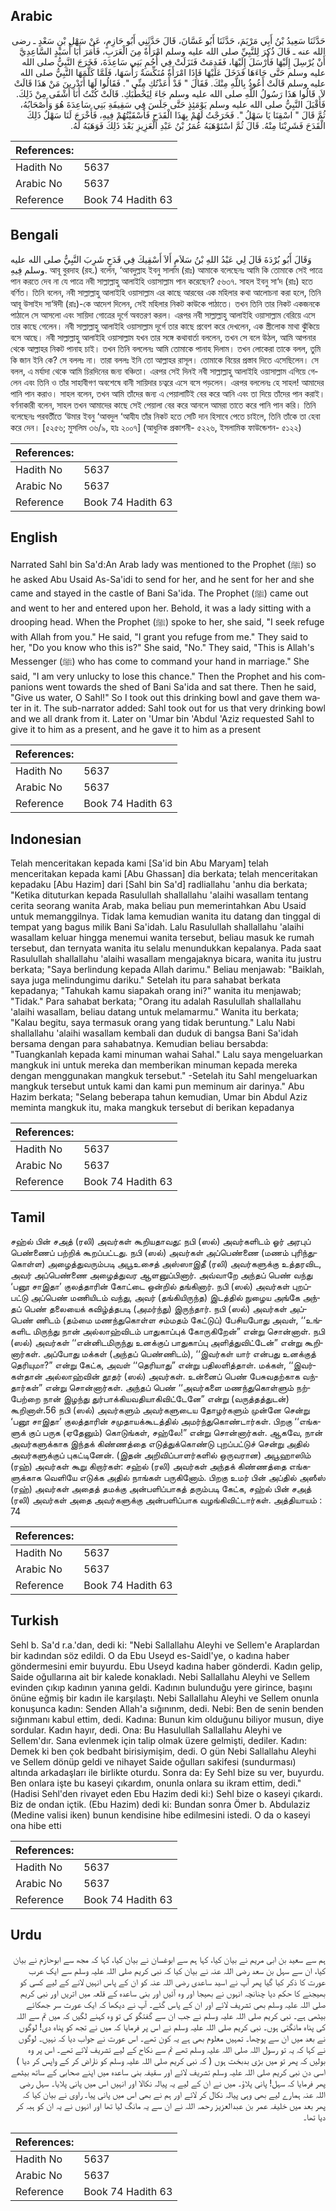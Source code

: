 ## Arabic


<div dir="rtl" lang="ar" style={{fontSize:'larger',backgroundColor:'#f8f9fa',padding:20}}>
حَدَّثَنَا سَعِيدُ بْنُ أَبِي مَرْيَمَ، حَدَّثَنَا أَبُو غَسَّانَ، قَالَ حَدَّثَنِي أَبُو حَازِمٍ، عَنْ سَهْلِ بْنِ سَعْدٍ ـ رضى الله عنه ـ قَالَ ذُكِرَ لِلنَّبِيِّ صلى الله عليه وسلم امْرَأَةٌ مِنَ الْعَرَبِ، فَأَمَرَ أَبَا أُسَيْدٍ السَّاعِدِيَّ أَنْ يُرْسِلَ إِلَيْهَا فَأَرْسَلَ إِلَيْهَا، فَقَدِمَتْ فَنَزَلَتْ فِي أُجُمِ بَنِي سَاعِدَةَ، فَخَرَجَ النَّبِيُّ صلى الله عليه وسلم حَتَّى جَاءَهَا فَدَخَلَ عَلَيْهَا فَإِذَا امْرَأَةٌ مُنَكِّسَةٌ رَأْسَهَا، فَلَمَّا كَلَّمَهَا النَّبِيُّ صلى الله عليه وسلم قَالَتْ أَعُوذُ بِاللَّهِ مِنْكَ‏.‏ فَقَالَ ‏"‏ قَدْ أَعَذْتُكِ مِنِّي ‏"‏‏.‏ فَقَالُوا لَهَا أَتَدْرِينَ مَنْ هَذَا قَالَتْ لاَ‏.‏ قَالُوا هَذَا رَسُولُ اللَّهِ صلى الله عليه وسلم جَاءَ لِيَخْطُبَكِ‏.‏ قَالَتْ كُنْتُ أَنَا أَشْقَى مِنْ ذَلِكَ‏.‏ فَأَقْبَلَ النَّبِيُّ صلى الله عليه وسلم يَوْمَئِذٍ حَتَّى جَلَسَ فِي سَقِيفَةِ بَنِي سَاعِدَةَ هُوَ وَأَصْحَابُهُ، ثُمَّ قَالَ ‏"‏ اسْقِنَا يَا سَهْلُ ‏"‏‏.‏ فَخَرَجْتُ لَهُمْ بِهَذَا الْقَدَحِ فَأَسْقَيْتُهُمْ فِيهِ، فَأَخْرَجَ لَنَا سَهْلٌ ذَلِكَ الْقَدَحَ فَشَرِبْنَا مِنْهُ‏.‏ قَالَ ثُمَّ اسْتَوْهَبَهُ عُمَرُ بْنُ عَبْدِ الْعَزِيزِ بَعْدَ ذَلِكَ فَوَهَبَهُ لَهُ‏.‏
</div>
<div style={{backgroundColor:'#f8f9fa',padding:20, marginBottom: 10}}><table> <thead> <tr> <th>References:</th> <th></th> </tr> </thead> <tbody><tr><td>Hadith No</td><td>5637</td></tr><tr><td>Arabic No</td><td>5637</td></tr><tr><td>Reference</td><td>Book 74 Hadith 63</td></tr></tbody></table></div>

## Bengali


<div dir="ltr" lang="bn" style={{fontSize:'larger',backgroundColor:'#f8f9fa',padding:20}}>
وَقَالَ أَبُو بُرْدَةَ قَالَ لِي عَبْدُ اللهِ بْنُ سَلاَمٍ أَلاَ أَسْقِيكَ فِي قَدَحٍ شَرِبَ النَّبِيُّ صلى الله عليه وسلم فِيهِ. আবূ বুরদাহ (রহ.) বলেন, ‘আবদুল্লাহ ইবনু সালাম (রাঃ) আমাকে বলেছেনঃ আমি কি তোমাকে সেই পাত্রে পান করতে দেব না যে পাত্রে নবী সাল্লাল্লাহু আলাইহি ওয়াসাল্লাম পান করেছেন? ৫৬৩৭. সাহল ইবনু সা‘দ (রাঃ) হতে বর্ণিত। তিনি বলেন, নবী সাল্লাল্লাহু আলাইহি ওয়াসাল্লাম এর কাছে আরবের এক মহিলার কথা আলোচনা করা হলে, তিনি আবূ উসাইদ সা‘ঈদী (রাঃ)-কে আদেশ দিলেন, সেই মহিলার নিকট কাউকে পাঠাতে। তখন তিনি তার নিকট একজনকে পাঠালে সে আসলো এবং সায়িদা গোত্রের দূর্গে অবতরণ করল। এরপর নবী সাল্লাল্লাহু আলাইহি ওয়াসাল্লাম বেরিয়ে এসে তার কাছে গেলেন। নবী সাল্লাল্লাহু আলাইহি ওয়াসাল্লাম দূর্গে তার কাছে প্রবেশ করে দেখলেন, এক স্ত্রীলোক মাথা ঝুঁকিয়ে বসে আছে। নবী সাল্লাল্লাহু আলাইহি ওয়াসাল্লাম যখন তার সঙ্গে কথাবার্তা বললেন, তখন সে বলে উঠল, আমি আপনার থেকে আল্লাহর নিকট পানাহ চাই। তখন তিনি বললেনঃ আমি তোমাকে পানাহ দিলাম। তখন লোকেরা তাকে বলল, তুমি কি জান ইনি কে? সে বললঃ না। তারা বললঃ ইনি তো আল্লাহর রাসূল। তোমাকে বিয়ের প্রস্তাব দিতে এসেছিলেন। সে বলল, এ মর্যাদা থেকে আমি চিরদিনের জন্য বঞ্চিতা। এরপর সেই দিনই নবী সাল্লাল্লাহু আলাইহি ওয়াসাল্লাম এগিয়ে গেলেন এবং তিনি ও তাঁর সাহাবীগণ অবশেষে বানী সায়িদার চত্বরে এসে বসে পড়লেন। এরপর বললেনঃ হে সাহল! আমাদের পানি পান করাও। সাহল বলেন, তখন আমি তাঁদের জন্য এ পেয়ালাটিই বের করে আনি এবং তা দিয়ে তাঁদের পান করাই। বর্ণনাকারী বলেন, সাহল তখন আমাদের কাছে সেই পেয়ালা বের করে আনলে আমরা তাতে করে পানি পান করি। তিনি বলেছেনঃ পরবর্তীতে ‘উমার ইবনু ‘আবদুল ‘আযীয তাঁর নিকট হতে সেটি দান হিসাবে পেতে চাইলে, তিনি তাঁকে তা হেবা করে দেন। [৫২৫৬; মুসলিম ৩৬/৯, হাঃ ২০০৭] (আধুনিক প্রকাশনী- ৫২২৬, ইসলামিক ফাউন্ডেশন- ৫১২২)
</div>
<div style={{backgroundColor:'#f8f9fa',padding:20, marginBottom: 10}}><table> <thead> <tr> <th>References:</th> <th></th> </tr> </thead> <tbody><tr><td>Hadith No</td><td>5637</td></tr><tr><td>Arabic No</td><td>5637</td></tr><tr><td>Reference</td><td>Book 74 Hadith 63</td></tr></tbody></table></div>

## English


<div dir="ltr" lang="en" style={{fontSize:'larger',backgroundColor:'#f8f9fa',padding:20}}>
Narrated Sahl bin Sa'd:An Arab lady was mentioned to the Prophet (ﷺ) so he asked Abu Usaid As-Sa'idi to send for her, and he sent for her and she came and stayed in the castle of Bani Sa'ida. The Prophet (ﷺ) came out and went to her and entered upon her. Behold, it was a lady sitting with a drooping head. When the Prophet (ﷺ) spoke to her, she said, "I seek refuge with Allah from you." He said, "I grant you refuge from me." They said to her, "Do you know who this is?" She said, "No." They said, "This is Allah's Messenger (ﷺ) who has come to command your hand in marriage." She said, "I am very unlucky to lose this chance." Then the Prophet and his companions went towards the shed of Bani Sa'ida and sat there. Then he said, "Give us water, O Sahl!" So I took out this drinking bowl and gave them water in it. The sub-narrator added: Sahl took out for us that very drinking bowl and we all drank from it. Later on 'Umar bin 'Abdul 'Aziz requested Sahl to give it to him as a present, and he gave it to him as a present
</div>
<div style={{backgroundColor:'#f8f9fa',padding:20, marginBottom: 10}}><table> <thead> <tr> <th>References:</th> <th></th> </tr> </thead> <tbody><tr><td>Hadith No</td><td>5637</td></tr><tr><td>Arabic No</td><td>5637</td></tr><tr><td>Reference</td><td>Book 74 Hadith 63</td></tr></tbody></table></div>

## Indonesian


<div dir="ltr" lang="id" style={{fontSize:'larger',backgroundColor:'#f8f9fa',padding:20}}>
Telah menceritakan kepada kami [Sa'id bin Abu Maryam] telah menceritakan kepada kami [Abu Ghassan] dia berkata; telah menceritakan kepadaku [Abu Hazim] dari [Sahl bin Sa'd] radliallahu 'anhu dia berkata; "Ketika dituturkan kepada Rasulullah shallallahu 'alaihi wasallam tentang cerita seorang wanita Arab, maka beliau pun memerintahkan Abu Usaid untuk memanggilnya. Tidak lama kemudian wanita itu datang dan tinggal di tempat yang bagus milik Bani Sa'idah. Lalu Rasulullah shallallahu 'alaihi wasallam keluar hingga menemui wanita tersebut, beliau masuk ke rumah tersebut, dan ternyata wanita itu selalu menundukkan kepalanya. Pada saat Rasulullah shallallahu 'alaihi wasallam mengajaknya bicara, wanita itu justru berkata; "Saya berlindung kepada Allah darimu." Beliau menjawab: "Baiklah, saya juga melindungimu dariku." Setelah itu para sahabat berkata kepadanya; "Tahukah kamu siapakah orang ini?" wanita itu menjawab; "Tidak." Para sahabat berkata; "Orang itu adalah Rasulullah shallallahu 'alaihi wasallam, beliau datang untuk melamarmu." Wanita itu berkata; "Kalau begitu, saya termasuk orang yang tidak beruntung." Lalu Nabi shallallahu 'alaihi wasallam kembali dan duduk di bangsa Bani Sa'idah bersama dengan para sahabatnya. Kemudian beliau bersabda: "Tuangkanlah kepada kami minuman wahai Sahal." Lalu saya mengeluarkan mangkuk ini untuk mereka dan memberikan minuman kepada mereka dengan menggunakan mangkuk tersebut." -Setelah itu Sahl mengeluarkan mangkuk tersebut untuk kami dan kami pun meminum air darinya." Abu Hazim berkata; "Selang beberapa tahun kemudian, Umar bin Abdul Aziz meminta mangkuk itu, maka mangkuk tersebut di berikan kepadanya
</div>
<div style={{backgroundColor:'#f8f9fa',padding:20, marginBottom: 10}}><table> <thead> <tr> <th>References:</th> <th></th> </tr> </thead> <tbody><tr><td>Hadith No</td><td>5637</td></tr><tr><td>Arabic No</td><td>5637</td></tr><tr><td>Reference</td><td>Book 74 Hadith 63</td></tr></tbody></table></div>

## Tamil


<div dir="ltr" lang="ta" style={{fontSize:'larger',backgroundColor:'#f8f9fa',padding:20}}>
சஹ்ல் பின் சஅத் (ரலி) அவர்கள் கூறியதாவது: நபி (ஸல்) அவர்களிடம் ஓர் அரபுப் பெண்ணைப் பற்றிக் கூறப்பட்டது. நபி (ஸல்) அவர்கள் அப்பெண்ணை (மணம் புரிந்துகொள்ள) அழைத்துவரும்படி அபூஉசைத் அஸ்ஸாஇதீ (ரலி) அவர்களுக்கு உத்தரவிட, அவர் அப்பெண்ணை அழைத்துவர ஆளனுப்பினார். அவ்வாறே அந்தப் பெண் வந்து ‘பனூ சாஇதா’ குலத்தாரின் கோட்டை ஒன்றில் தங்கினார். நபி (ஸல்) அவர்கள் புறப்பட்டு அப்பெண் மணியிடம் வந்து, அவர் (தங்கியிருந்த) இடத்தில் நுழைய அங்கே அந்தப் பெண் தலையைக் கவிழ்த்தபடி (அமர்ந்து) இருந்தார். நபி (ஸல்) அவர்கள் அப்பெண் ணிடம் (தம்மை மணந்துகொள்ள சம்மதம் கேட்டுப்) பேசியபோது அவள், ‘‘உங்களிட மிருந்து நான் அல்லாஹ்விடம் பாதுகாப்புக் கோருகிறேன்” என்று சொன்னாள். நபி (ஸல்) அவர்கள் ‘‘என்னிடமிருந்து உனக்குப் பாதுகாப்பு அளித்துவிட்டேன்” என்று கூறினார்கள். அப்போது மக்கள் (அந்தப் பெண்ணிடம்), ‘‘இவர்கள் யார் என்பது உனக்குத் தெரியுமா?” என்று கேட்க, அவள் ‘‘தெரியாது” என்று பதிலளித்தாள். மக்கள், ‘‘இவர்கள்தான் அல்லாஹ்வின் தூதர் (ஸல்) அவர்கள். உன்னைப் பெண் பேசுவதற்காக வந்தார்கள்” என்று சொன்னார்கள். அந்தப் பெண் ‘‘அவர்களை மணந்துகொள்ளும் நற்பேற்றை நான் இழந்து துர்பாக்கியவதியாகிவிட்டேனே” என்று (வருத்தத்துடன்) கூறினாள்.56 நபி (ஸல்) அவர்களும் அவர்களுடைய தோழர்களும் முன்னே சென்று ‘பனூ சாஇதா’ குலத்தாரின் சமுதாயக்கூடத்தில் அமர்ந்துகொண்டார்கள். பிறகு ‘‘எங்களுக் குப் பருக (ஏதேனும்) கொடுங்கள், சஹ்லே!” என்று சொன்னார்கள். ஆகவே, நான் அவர்களுக்காக இந்தக் கிண்ணத்தை எடுத்துக்கொண்டு புறப்பட்டுச் சென்று அதில் அவர்களுக்குப் புகட்டினேன். (இதன் அறிவிப்பாளர்களில் ஒருவரான) அபூஹாஸிம் (ரஹ்) அவர்கள் கூறு கிறார்கள்: சஹ்ல் (ரலி) அவர்கள் அந்தக் கிண்ணத்தை எங்களுக்காக வெளியே எடுக்க அதில் நாங்கள் பருகினோம். பிறகு உமர் பின் அப்தில் அஸீஸ் (ரஹ்) அவர்கள் அதைத் தமக்கு அன்பளிப்பாகத் தரும்படி கேட்க, சஹ்ல் பின் சஅத் (ரலி) அவர்கள் அதை அவர்களுக்கு அன்பளிப்பாக வழங்கிவிட்டார்கள். அத்தியாயம் : 74
</div>
<div style={{backgroundColor:'#f8f9fa',padding:20, marginBottom: 10}}><table> <thead> <tr> <th>References:</th> <th></th> </tr> </thead> <tbody><tr><td>Hadith No</td><td>5637</td></tr><tr><td>Arabic No</td><td>5637</td></tr><tr><td>Reference</td><td>Book 74 Hadith 63</td></tr></tbody></table></div>

## Turkish


<div dir="ltr" lang="tr" style={{fontSize:'larger',backgroundColor:'#f8f9fa',padding:20}}>
Sehl b. Sa'd r.a.'dan, dedi ki: "Nebi Sallallahu Aleyhi ve Sellem'e Araplardan bir kadından söz edildi. O da Ebu Useyd es-Saidl'ye, o kadına haber göndermesini emir buyurdu. Ebu Useyd kadına haber gönderdi. Kadın gelip, Saide oğullarına ait bir kalede konakladı. Nebi Sallallahu Aleyhi ve Sellem evinden çıkıp kadının yanına geldi. Kadının bulunduğu yere girince, başını önüne eğmiş bir kadın ile karşılaştı. Nebi Sallallahu Aleyhi ve Sellem onunla konuşunca kadın: Senden Allah'a sığınınm, dedi. Nebi: Ben de senin benden sığınmanı kabul ettim, dedi. Kadına: Bunun kim olduğunu biliyor musun, diye sordular. Kadın hayır, dedi. Ona: Bu Hasulullah Sallallahu Aleyhi ve Sellem'dır. Sana evlenmek için talip olmak üzere gelmişti, dediler. Kadın: Demek ki ben çok bedbaht birisiymişim, dedi. O gün Nebi Sallallahu Aleyhi ve Sellem dönüp geldi ve nihayet Saide oğulları sakifesi (sundurması) altında arkadaşları ile birlikte oturdu. Sonra da: Ey Sehl bize su ver, buyurdu. Ben onlara işte bu kaseyi çıkardım, onunla onlara su ikram ettim, dedi." (Hadisi Sehl'den rivayet eden Ebu Hazim dedi ki:) Sehl bize o kaseyi çıkardı. Biz de ondan içtik. (Ebu Hazim) dedi ki: Bundan sonra Ömer b. Abdulaziz (Medine valisi iken) bunun kendisine hibe edilmesini istedi. O da o kaseyi ona hibe etti
</div>
<div style={{backgroundColor:'#f8f9fa',padding:20, marginBottom: 10}}><table> <thead> <tr> <th>References:</th> <th></th> </tr> </thead> <tbody><tr><td>Hadith No</td><td>5637</td></tr><tr><td>Arabic No</td><td>5637</td></tr><tr><td>Reference</td><td>Book 74 Hadith 63</td></tr></tbody></table></div>

## Urdu


<div dir="rtl" lang="ur" style={{fontSize:'larger',backgroundColor:'#f8f9fa',padding:20}}>
ہم سے سعید بن ابی مریم نے بیان کیا، کہا ہم سے ابوغسان نے بیان کیا، کہا کہ مجھ سے ابوحازم نے بیان کیا، ان سے سہل بن سعد رضی اللہ عنہ نے بیان کیا کہ نبی کریم صلی اللہ علیہ وسلم سے ایک عرب عورت کا ذکر کیا گیا پھر آپ نے اسید ساعدی رضی اللہ عنہ کو ان کے پاس انہیں لانے کے لیے کسی کو بھیجنے کا حکم دیا چنانچہ انہوں نے بھیجا اور وہ آئیں اور بنی ساعدہ کے قلعہ میں اتریں اور نبی کریم صلی اللہ علیہ وسلم بھی تشریف لائے اور ان کے پاس گئے۔ آپ نے دیکھا کہ ایک عورت سر جھکائے بیٹھی ہے۔ نبی کریم صلی اللہ علیہ وسلم نے جب ان سے گفتگو کی تو وہ کہنے لگیں کہ میں تم سے اللہ کی پناہ مانگتی ہوں۔ نبی کریم صلی اللہ علیہ وسلم نے اس پر فرمایا کہ میں نے تجھ کو پناہ دی! لوگوں نے بعد میں ان سے پوچھا۔ تمہیں معلوم بھی ہے یہ کون تھے۔ اس عورت نے جواب دیا کہ نہیں۔ لوگوں نے کہا کہ یہ تو رسول اللہ صلی اللہ علیہ وسلم تھے تم سے نکاح کے لیے تشریف لائے تھے۔ اس پر وہ بولیں کہ پھر تو میں بڑی بدبخت ہوں ( کہ نبی کریم صلی اللہ علیہ وسلم کو ناراض کر کے واپس کر دیا ) اسی دن نبی کریم صلی اللہ علیہ وسلم تشریف لائے اور سقیفہ بنی ساعدہ میں اپنے صحابی کے ساتھ بیٹھے پھر فرمایا کہ سہل! پانی پلاؤ۔ میں نے ان کے لیے یہ پیالہ نکالا اور انہیں اس میں پانی پلایا۔ سہل رضی اللہ عنہ ہمارے لیے بھی وہی پیالہ نکال کر لائے اور ہم نے بھی اس میں پانی پیا۔ راوی نے بیان کیا کہ پھر بعد میں خلیفہ عمر بن عبدالعزیز رحمہ اللہ نے ان سے یہ مانگ لیا تھا اور انہوں نے یہ ان کو ہبہ کر دیا تھا۔
</div>
<div style={{backgroundColor:'#f8f9fa',padding:20, marginBottom: 10}}><table> <thead> <tr> <th>References:</th> <th></th> </tr> </thead> <tbody><tr><td>Hadith No</td><td>5637</td></tr><tr><td>Arabic No</td><td>5637</td></tr><tr><td>Reference</td><td>Book 74 Hadith 63</td></tr></tbody></table></div>